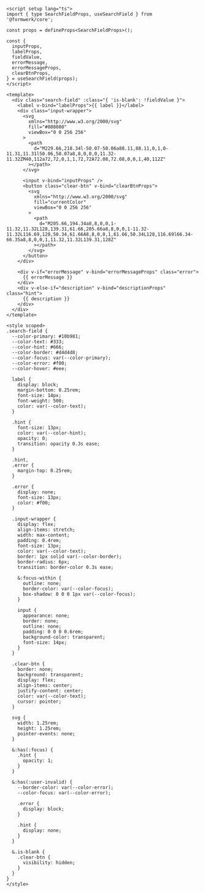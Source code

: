```vue collapse={53-164}
<script setup lang="ts">
import { type SearchFieldProps, useSearchField } from '@formwerk/core';

const props = defineProps<SearchFieldProps>();

const {
  inputProps,
  labelProps,
  fieldValue,
  errorMessage,
  errorMessageProps,
  clearBtnProps,
} = useSearchField(props);
</script>

<template>
  <div class="search-field" :class="{ 'is-blank': !fieldValue }">
    <label v-bind="labelProps">{{ label }}</label>
    <div class="input-wrapper">
      <svg
        xmlns="http://www.w3.org/2000/svg"
        fill="#808080"
        viewBox="0 0 256 256"
      >
        <path
          d="M229.66,218.34l-50.07-50.06a88.11,88.11,0,1,0-11.31,11.31l50.06,50.07a8,8,0,0,0,11.32-11.32ZM40,112a72,72,0,1,1,72,72A72.08,72.08,0,0,1,40,112Z"
        ></path>
      </svg>

      <input v-bind="inputProps" />
      <button class="clear-btn" v-bind="clearBtnProps">
        <svg
          xmlns="http://www.w3.org/2000/svg"
          fill="currentColor"
          viewBox="0 0 256 256"
        >
          <path
            d="M205.66,194.34a8,8,0,0,1-11.32,11.32L128,139.31,61.66,205.66a8,8,0,0,1-11.32-11.32L116.69,128,50.34,61.66A8,8,0,0,1,61.66,50.34L128,116.69l66.34-66.35a8,8,0,0,1,11.32,11.32L139.31,128Z"
          ></path>
        </svg>
      </button>
    </div>

    <div v-if="errorMessage" v-bind="errorMessageProps" class="error">
      {{ errorMessage }}
    </div>
    <div v-else-if="description" v-bind="descriptionProps" class="hint">
      {{ description }}
    </div>
  </div>
</template>

<style scoped>
.search-field {
  --color-primary: #10b981;
  --color-text: #333;
  --color-hint: #666;
  --color-border: #d4d4d8;
  --color-focus: var(--color-primary);
  --color-error: #f00;
  --color-hover: #eee;

  label {
    display: block;
    margin-bottom: 0.25rem;
    font-size: 14px;
    font-weight: 500;
    color: var(--color-text);
  }

  .hint {
    font-size: 13px;
    color: var(--color-hint);
    opacity: 0;
    transition: opacity 0.3s ease;
  }

  .hint,
  .error {
    margin-top: 0.25rem;
  }

  .error {
    display: none;
    font-size: 13px;
    color: #f00;
  }

  .input-wrapper {
    display: flex;
    align-items: stretch;
    width: max-content;
    padding: 0.4rem;
    font-size: 13px;
    color: var(--color-text);
    border: 1px solid var(--color-border);
    border-radius: 6px;
    transition: border-color 0.3s ease;

    &:focus-within {
      outline: none;
      border-color: var(--color-focus);
      box-shadow: 0 0 0 1px var(--color-focus);
    }

    input {
      appearance: none;
      border: none;
      outline: none;
      padding: 0 0 0 0.6rem;
      background-color: transparent;
      font-size: 14px;
    }
  }

  .clear-btn {
    border: none;
    background: transparent;
    display: flex;
    align-items: center;
    justify-content: center;
    color: var(--color-text);
    cursor: pointer;
  }

  svg {
    width: 1.25rem;
    height: 1.25rem;
    pointer-events: none;
  }

  &:has(:focus) {
    .hint {
      opacity: 1;
    }
  }

  &:has(:user-invalid) {
    --border-color: var(--color-error);
    --color-focus: var(--color-error);

    .error {
      display: block;
    }

    .hint {
      display: none;
    }
  }

  &.is-blank {
    .clear-btn {
      visibility: hidden;
    }
  }
}
</style>
```
